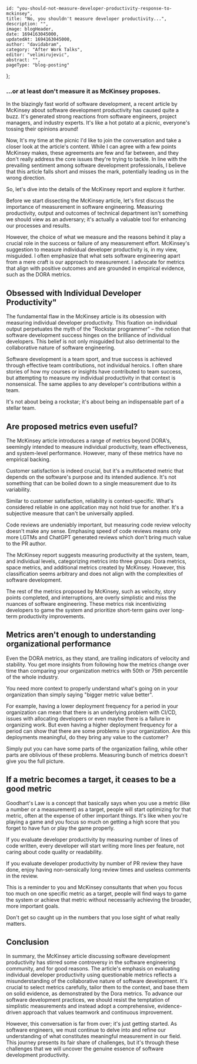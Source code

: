
    id: "you-should-not-measure-developer-productivity-response-to-mckinsey",
    title: "No, you shouldn't measure developer productivity...",
    description: "",
    image: blogHeader,
    date: 1694163045000,
    updatedAt: 1694163045000,
    author: "davidabram",
    category: "After Work Talks",
    editor: "velimirujevic",
    abstract: "",
    pageType: "blog-posting"
};

### ...or at least don't measure it as McKinsey proposes.

In the blazingly fast world of software development, a recent article by McKinsey about software development productivity has caused quite a buzz. It's generated strong reactions from software engineers, project managers, and industry experts. It's like a hot potato at a picnic, everyone's tossing their opinions around!  

Now, It's my time at the picnic I'd like to join the conversation and take a closer look at the article's content. While I can agree with a few points McKinsey makes, these agreements are few and far between, and they don't really address the core issues they're trying to tackle. In line with the prevailing sentiment among software development professionals, I believe that this article falls short and misses the mark, potentially leading us in the wrong direction. 

So, let's dive into the details of the McKinsey report and explore it further.

Before we start dissecting the McKinsey article, let's first discuss the importance of measurement in software engineering. Measuring productivity, output and outcomes of technical department isn't something we should view as an adversary; it's actually a valuable tool for enhancing our processes and results. 

However, the choice of what we measure and the reasons behind it play a crucial role in the success or failure of any measurement effort. McKinsey's suggestion to measure individual developer productivity is, in my view, misguided. I often emphasize that what sets software engineering apart from a mere craft is our approach to measurement. I advocate for metrics that align with positive outcomes and are grounded in empirical evidence, such as the DORA metrics.

## Obsessed with Individual Developer Productivity"

The fundamental flaw in the McKinsey article is its obsession with measuring individual developer productivity. This fixation on individual output perpetuates the myth of the "Rockstar programmer" – the notion that software development success hinges on the brilliance of individual developers. This belief is not only misguided but also detrimental to the collaborative nature of software engineering.

Software development is a team sport, and true success is achieved through effective team contributions, not individual heroics. I often share stories of how my courses or insights have contributed to team success, but attempting to measure my individual productivity in that context is nonsensical. The same applies to any developer's contributions within a team.

It's not about being a rockstar; it's about being an indispensable part of a stellar team.

## Are proposed metrics even useful?

The McKinsey article introduces a range of metrics beyond DORA's, seemingly intended to measure individual productivity, team effectiveness, and system-level performance. However, many of these metrics have no empirical backing.

Customer satisfaction is indeed crucial, but it's a multifaceted metric that depends on the software's purpose and its intended audience. It's not something that can be boiled down to a single measurement due to its variability.

Similar to customer satisfaction, reliability is context-specific. What's considered reliable in one application may not hold true for another. It's a subjective measure that can't be universally applied.

Code reviews are undeniably important, but measuring code review velocity doesn't make any sense. Emphasing speed of code reviews means only more LGTMs and ChatGPT generated reviews which don't bring much value to the PR author.

The McKinsey report suggests measuring productivity at the system, team, and individual levels, categorizing metrics into three groups: Dora metrics, space metrics, and additional metrics created by McKinsey. However, this classification seems arbitrary and does not align with the complexities of software development.

The rest of the metrics proposed by McKinsey, such as velocity, story points completed, and interruptions, are overly simplistic and miss the nuances of software engineering. These metrics risk incentivizing developers to game the system and prioritize short-term gains over long-term productivity improvements.

## Metrics aren't enough to understanding organizational performance

Even the DORA metrics, as they stand, are trailing indicators of velocity and stability. You get more insights from following how the metrics change over time than comparing your organization metrics with 50th or 75th percentile of the whole industry.

You need more context to properly understand what's going on in your organization than simply saying "bigger metric value better".

For example, having a lower deployment frequency for a period in your organization can mean that there is an underlying problem with CI/CD, issues with allocating developers or even maybe there is a failure in organizing work. But even having a higher deployment frequency for a period can show that there are some problems in your organization. Are this deployments meaningful, do they bring any value to the customer?

Simply put you can have some parts of the organization failing, while other parts are oblivious of these problems. Measuring bunch of metrics doesn't give you the full picture.

## If a metric becomes a target, it ceases to be a good metric

Goodhart's Law is a concept that basically says when you use a metric (like a number or a measurement) as a target, people will start optimizing for that metric, often at the expense of other important things. It's like when you're playing a game and you focus so much on getting a high score that you forget to have fun or play the game properly.

If you evaluate developer productivity by measuring number of lines of code written, every developer will start writing more lines per feature, not caring about code quality or readability.

If you evaluate developer productivity by number of PR review they have done, enjoy having non-sensically long review times and useless comments in the review.

This is a reminder to you and McKinsey consultants that when you focus too much on one specific metric as a target, people will find ways to game the system or achieve that metric without necessarily achieving the broader, more important goals.

Don't get so caught up in the numbers that you lose sight of what really matters.

## Conclusion

In summary, the McKinsey article discussing software development productivity has stirred some controversy in the software engineering community, and for good reasons. The article's emphasis on evaluating individual developer productivity using questionable metrics reflects a misunderstanding of the collaborative nature of software development. It's crucial to select metrics carefully, tailor them to the context, and base them on solid evidence, as demonstrated by the Dora metrics. To advance our software development practices, we should resist the temptation of simplistic measurements and instead adopt a comprehensive, evidence-driven approach that values teamwork and continuous improvement.

However, this conversation is far from over; it's just getting started. As software engineers, we must continue to delve into and refine our understanding of what constitutes meaningful measurement in our field. This journey presents its fair share of challenges, but it's through these challenges that we will uncover the genuine essence of software development productivity.

